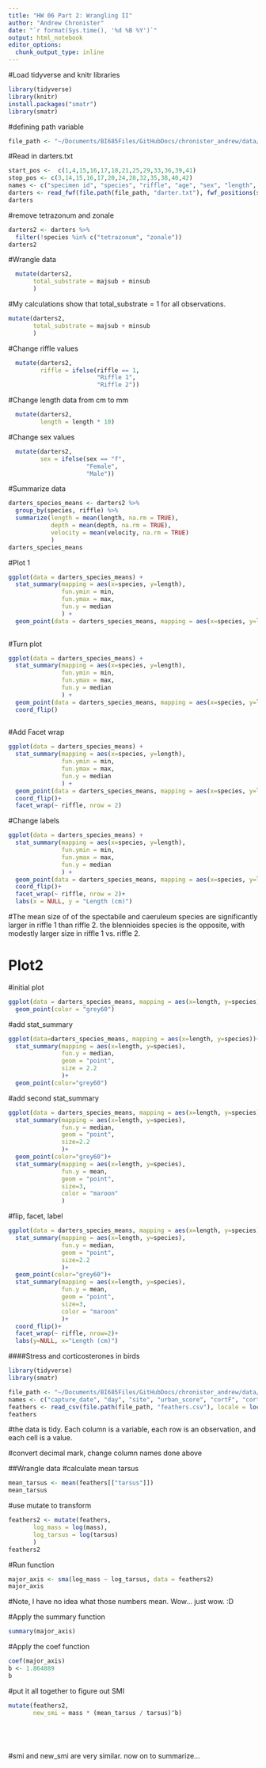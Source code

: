 ```yaml
---
title: "HW 06 Part 2: Wrangling II"
author: "Andrew Chronister"
date: "`r format(Sys.time(), '%d %B %Y')`"
output: html_notebook
editor_options: 
  chunk_output_type: inline
---
```


#Load tidyverse and knitr libraries
```r
library(tidyverse)
library(knitr)
install.packages("smatr")
library(smatr)
```
#defining path variable
```r
file_path <- "~/Documents/BI685Files/GitHubDocs/chronister_andrew/data/"
```
#Read in darters.txt
```r
start_pos <-  c(1,4,15,16,17,18,21,25,29,33,36,39,41)
stop_pos <- c(3,14,15,16,17,20,24,28,32,35,38,40,42)
names <- c("specimen id", "species", "riffle", "age", "sex", "length", "depth", "velocity", "temperature", "majsub", "minsub", "majtype", "mintype")
darters <- read_fwf(file.path(file_path, "darter.txt"), fwf_positions(start_pos, stop_pos, col_names = names), skip = 13)
darters
```
#remove tetrazonum and zonale
```r
darters2 <- darters %>%
  filter(!species %in% c("tetrazonum", "zonale"))
darters2
```
#Wrangle data
```r
  mutate(darters2,
       total_substrate = majsub + minsub
       )
```
#My calculations show that total_substrate = 1 for all observations.  

```r
mutate(darters2,
       total_substrate = majsub + minsub
       )

```
#Change riffle values
```r
  mutate(darters2,
         riffle = ifelse(riffle == 1,
                         "Riffle 1",
                         "Riffle 2"))
```
#Change length data from cm to mm
```r
  mutate(darters2,
         length = length * 10)
```
#Change sex values
```r
  mutate(darters2,
         sex = ifelse(sex == "f",
                      "Female",
                      "Male"))
```
#Summarize data
```r
darters_species_means <- darters2 %>%
  group_by(species, riffle) %>%
  summarize(length = mean(length, na.rm = TRUE),
            depth = mean(depth, na.rm = TRUE),
            velocity = mean(velocity, na.rm = TRUE)
            )
darters_species_means
```
#Plot 1
```r
ggplot(data = darters_species_means) +
  stat_summary(mapping = aes(x=species, y=length),
               fun.ymin = min,
               fun.ymax = max,
               fun.y = median
               ) +
  geom_point(data = darters_species_means, mapping = aes(x=species, y=length), shape = 15)
  
```
#Turn plot
```r
ggplot(data = darters_species_means) +
  stat_summary(mapping = aes(x=species, y=length),
               fun.ymin = min,
               fun.ymax = max,
               fun.y = median
               ) +
  geom_point(data = darters_species_means, mapping = aes(x=species, y=length), shape = 15)+
  coord_flip() 
  
```
#Add Facet wrap
```r
ggplot(data = darters_species_means) +
  stat_summary(mapping = aes(x=species, y=length),
               fun.ymin = min,
               fun.ymax = max,
               fun.y = median
               ) +
  geom_point(data = darters_species_means, mapping = aes(x=species, y=length), shape = 15)+
  coord_flip()+
  facet_wrap(~ riffle, nrow = 2)
```
#Change labels
```r
ggplot(data = darters_species_means) +
  stat_summary(mapping = aes(x=species, y=length),
               fun.ymin = min,
               fun.ymax = max,
               fun.y = median
               ) +
  geom_point(data = darters_species_means, mapping = aes(x=species, y=length), shape = 15)+
  coord_flip()+
  facet_wrap(~ riffle, nrow = 2)+
  labs(x = NULL, y = "Length (cm)")
```


#The mean size of of the spectabile and caeruleum species are significantly larger in riffle 1 than riffle 2. the blennioides species is the opposite, with modestly larger size in riffle 1 vs. riffle 2.

# Plot2
#initial plot
```r
ggplot(data = darters_species_means, mapping = aes(x=length, y=species))+
  geom_point(color = "grey60")
```
#add stat_summary
```r
ggplot(data=darters_species_means, mapping = aes(x=length, y=species))+
  stat_summary(mapping = aes(x=length, y=species),
               fun.y = median,
               geom = "point",
               size = 2.2
               )+
  geom_point(color="grey60")
```
#add second stat_summary
```r
ggplot(data = darters_species_means, mapping = aes(x=length, y=species))+
  stat_summary(mapping = aes(x=length, y=species),
               fun.y = median,
               geom = "point",
               size=2.2
               )+
  geom_point(color="grey60")+
  stat_summary(mapping = aes(x=length, y=species),
               fun.y = mean,
               geom = "point",
               size=3,
               color = "maroon"
               )
```
#flip, facet, label
```r
ggplot(data = darters_species_means, mapping = aes(x=length, y=species))+
  stat_summary(mapping = aes(x=length, y=species),
               fun.y = median,
               geom = "point",
               size=2.2
               )+
  geom_point(color="grey60")+
  stat_summary(mapping = aes(x=length, y=species),
               fun.y = mean,
               geom = "point",
               size=3,
               color = "maroon"
               )+
  coord_flip()+
  facet_wrap(~ riffle, nrow=2)+
  labs(y=NULL, x="Length (cm)")
```
####Stress and corticosterones in birds

```r
library(tidyverse)
library(smatr)
```

```r
file_path <- "~/Documents/BI685Files/GitHubDocs/chronister_andrew/data/"
names <- c("capture_date", "day", "site", "urban_score", "cortF", "cortB", "sex", "smi", "tarsus", "mass", "basal_cort", "stress_cort")
feathers <- read_csv(file.path(file_path, "feathers.csv"), locale = locale(decimal_mark = ","), skip = 1, col_names = names)
feathers
```
#the data is tidy. Each column is a variable, each row is an observation, and each cell is a value.

#convert decimal mark, change column names done above

##Wrangle data
#calculate mean tarsus
```r
mean_tarsus <- mean(feathers[["tarsus"]])
mean_tarsus
```
#use mutate to transform
```r
feathers2 <- mutate(feathers,
       log_mass = log(mass),
       log_tarsus = log(tarsus)
       )
feathers2

```
#Run function
```r
major_axis <- sma(log_mass ~ log_tarsus, data = feathers2)
major_axis
```
#Note, I have no idea what those numbers mean.  Wow... just wow.  :D

#Apply the summary function
```r
summary(major_axis)
```
#Apply the coef function
```r
coef(major_axis)
b <- 1.864889
b
```
#put it all together to figure out SMI
```r
mutate(feathers2,
       new_smi = mass * (mean_tarsus / tarsus)^b)



  


```
#smi and new_smi are very similar. now on to summarize...



